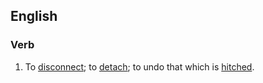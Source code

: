 ==English==
===Verb===
{{en-verb|unhitch|es}}
# To [[disconnect]]; to [[detach]]; to undo that which is [[hitch]]ed.